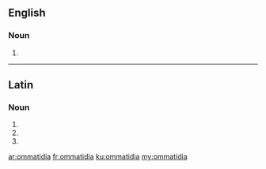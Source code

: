 ==English==

===Noun===
{{head|en|noun plural form}}

# {{plural of|ommatidium|lang=en}}

----

==Latin==

===Noun===
{{la-noun-form|ommatidia}}

# {{inflection of|ommatidium||nom|p|lang=la}}
# {{inflection of|ommatidium||acc|p|lang=la}}
# {{inflection of|ommatidium||voc|p|lang=la}}

[[ar:ommatidia]]
[[fr:ommatidia]]
[[ku:ommatidia]]
[[my:ommatidia]]
